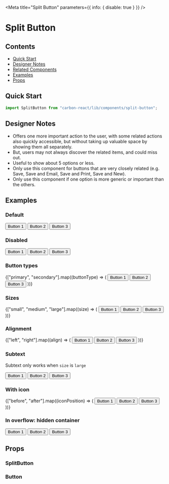 

<Meta title="Split Button" parameters={{ info: { disable: true } }} />

# Split Button

## Contents
- [Quick Start](#quick-start)
- [Designer Notes](#designer-notes)
- [Related Components](#related-components)
- [Examples](#examples)
- [Props](#props)

## Quick Start

```javascript
import SplitButton from "carbon-react/lib/components/split-button";
```

## Designer Notes
- Offers one more important action to the user, with some related actions also quickly accessible, but without taking up valuable space by showing them all separately.
- But, users may not always discover the related items, and could miss out.
- Useful to show about 5 options or less.
- Only use this component for buttons that are very closely related (e.g. Save, Save and Email, Save and Print, Save and New).
- Only use this component if one option is more generic or important than the others.

## Examples

### Default

<Preview>
  <Story name="default" parameters={{ chromatic: { disable: true } }}>
    <SplitButton text="Split button">
      <Button>Button 1</Button>
      <Button>Button 2</Button>
      <Button>Button 3</Button>
    </SplitButton>
  </Story>
</Preview>

### Disabled

<Preview>
  <Story name="disabled">
    <SplitButton disabled text="Split button">
      <Button>Button 1</Button>
      <Button>Button 2</Button>
      <Button>Button 3</Button>
    </SplitButton>
  </Story>
</Preview>

### Button types

<Preview>
  <Story name="button types">
    {["primary", "secondary"].map((buttonType) => (
      <Box key={buttonType} mb={3}>
        <SplitButton
          buttonType={buttonType}
          text={`Split button - ${buttonType}`}
        >
          <Button>Button 1</Button>
          <Button>Button 2</Button>
          <Button>Button 3</Button>
        </SplitButton>
      </Box>
    ))}
  </Story>
</Preview>

### Sizes

<Preview>
  <Story name="sizes">
    {["small", "medium", "large"].map((size) => (
      <Box key={size} mb={3}>
        <SplitButton size={size} text={`Split button - ${size}`}>
          <Button size={size}>Button 1</Button>
          <Button size={size}>Button 2</Button>
          <Button size={size}>Button 3</Button>
        </SplitButton>
      </Box>
    ))}
  </Story>
</Preview>

### Alignment

<Preview>
  <Story name="align" parameters={{ chromatic: { disable: true } }}>
    {["left", "right"].map((align) => (
      <Box key={align} mb={3}>
        <SplitButton align={align} text={`Split button - ${align}`}>
          <Button>Button 1</Button>
          <Button>Button 2</Button>
          <Button>Button 3</Button>
        </SplitButton>
      </Box>
    ))}
  </Story>
</Preview>

### Subtext

Subtext only works when `size` is `large`

<Preview>
  <Story name="subtext">
    <SplitButton size="large" subtext="subtext" text="Split button">
      <Button size="large">Button 1</Button>
      <Button size="large">Button 2</Button>
      <Button size="large">Button 3</Button>
    </SplitButton>
  </Story>
</Preview>

### With icon

<Preview>
  <Story name="with icon">
    {["before", "after"].map((iconPosition) => (
      <Box key={iconPosition} mb={3}>
        <SplitButton
          iconType="add"
          iconPosition={iconPosition}
          text={`Split button - ${iconPosition}`}
        >
          <Button>Button 1</Button>
          <Button>Button 2</Button>
          <Button>Button 3</Button>
        </SplitButton>
      </Box>
    ))}
  </Story>
</Preview>

### In overflow: hidden container

<Preview>
  <Story
    name="in overflow hidden container"
    parameters={{ chromatic: { disable: true } }}
  >
    <Accordion title="Heading">
      <Box p={4}>
        <SplitButton size="large" subtext="subtext" text="Split button">
          <Button size="large">Button 1</Button>
          <Button size="large">Button 2</Button>
          <Button size="large">Button 3</Button>
        </SplitButton>
      </Box>
    </Accordion>
  </Story>
</Preview>

## Props

### SplitButton

<Props of={SplitButton} />

### Button

<Props of={Button} />
